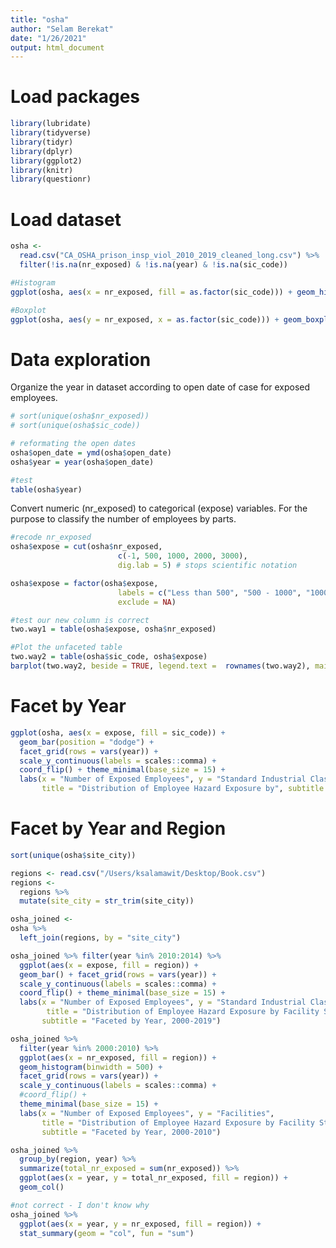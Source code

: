 ```yaml
---
title: "osha"
author: "Selam Berekat"
date: "1/26/2021"
output: html_document
---
```


# Load packages
```r
library(lubridate)
library(tidyverse)
library(tidyr)
library(dplyr)
library(ggplot2)
library(knitr)
library(questionr)
```

# Load dataset
```r
osha <- 
  read.csv("CA_OSHA_prison_insp_viol_2010_2019_cleaned_long.csv") %>% 
  filter(!is.na(nr_exposed) & !is.na(year) & !is.na(sic_code)) 

#Histogram
ggplot(osha, aes(x = nr_exposed, fill = as.factor(sic_code))) + geom_histogram(binwidth = 10, position="identity") + ggtitle("Distribution of Hazard Exposed Employees by", subtitle = "Type of Standard Industrial Classification") + theme_classic(base_size = 10) + scale_fill_brewer(palette = "Paired")

#Boxplot
ggplot(osha, aes(y = nr_exposed, x = as.factor(sic_code))) + geom_boxplot() + ylab("Miles per Gallon") + xlab("Standard Industrial Classification") + ggtitle("Distribution of Employee Hazard Exposure by", subtitle = "Facility Standard Industrial Classification Code")  
```


# Data exploration 

Organize the year in dataset according to open date of case for exposed employees.

```r
# sort(unique(osha$nr_exposed))
# sort(unique(osha$sic_code))

# reformating the open dates
osha$open_date = ymd(osha$open_date)
osha$year = year(osha$open_date)

#test
table(osha$year)
```

Convert numeric (nr_exposed) to categorical (expose) variables. 
For the purpose to classify the number of employees by parts.

```r
#recode nr_exposed
osha$expose = cut(osha$nr_exposed, 
                        c(-1, 500, 1000, 2000, 3000),
                        dig.lab = 5) # stops scientific notation

osha$expose = factor(osha$expose,
                        labels = c("Less than 500", "500 - 1000", "1000 - 2000", "Above 2000"),
                        exclude = NA)

#test our new column is correct
two.way1 = table(osha$expose, osha$nr_exposed)

#Plot the unfaceted table
two.way2 = table(osha$sic_code, osha$expose)
barplot(two.way2, beside = TRUE, legend.text =  rownames(two.way2), main = "Distribution of Employee Hazard Exposure by Facility Standard Industrial Classification Code")
```

# Facet by Year

```r
ggplot(osha, aes(x = expose, fill = sic_code)) + 
  geom_bar(position = "dodge") +
  facet_grid(rows = vars(year)) +
  scale_y_continuous(labels = scales::comma) +
  coord_flip() + theme_minimal(base_size = 15) +
  labs(x = "Number of Exposed Employees", y = "Standard Industrial Classification Code", 
       title = "Distribution of Employee Hazard Exposure by", subtitle = "Facility Standard Industrial Classification Code by year 2010-2019")
```


# Facet by Year and Region

```r
sort(unique(osha$site_city))
```

```r
regions <- read.csv("/Users/ksalamawit/Desktop/Book.csv")
regions <- 
  regions %>%
  mutate(site_city = str_trim(site_city))

osha_joined <-
osha %>% 
  left_join(regions, by = "site_city")
```


```r
osha_joined %>% filter(year %in% 2010:2014) %>%
  ggplot(aes(x = expose, fill = region)) +
  geom_bar() + facet_grid(rows = vars(year)) +
  scale_y_continuous(labels = scales::comma) +
  coord_flip() + theme_minimal(base_size = 15) +
  labs(x = "Number of Exposed Employees", y = "Standard Industrial Classification Code", 
        title = "Distribution of Employee Hazard Exposure by Facility Standard Industrial Classification Code",
       subtitle = "Faceted by Year, 2000-2019") 
```

```r
osha_joined %>% 
  filter(year %in% 2000:2010) %>%
  ggplot(aes(x = nr_exposed, fill = region)) +
  geom_histogram(binwidth = 500) + 
  facet_grid(rows = vars(year)) + 
  scale_y_continuous(labels = scales::comma) +
  #coord_flip() + 
  theme_minimal(base_size = 15) +
  labs(x = "Number of Exposed Employees", y = "Facilities", 
       title = "Distribution of Employee Hazard Exposure by Facility Standard Industrial Classification Code",
       subtitle = "Faceted by Year, 2000-2010") 
```

```r
osha_joined %>%
  group_by(region, year) %>%
  summarize(total_nr_exposed = sum(nr_exposed)) %>%
  ggplot(aes(x = year, y = total_nr_exposed, fill = region)) +
  geom_col()

#not correct - I don't know why
osha_joined %>%
  ggplot(aes(x = year, y = nr_exposed, fill = region)) +
  stat_summary(geom = "col", fun = "sum")
```


